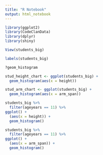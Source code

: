 ```yaml
---
title: "R Notebook"
output: html_notebook
---
```


```r
library(ggplot2)
library(CodeClanData)
library(dplyr)
library(shiny)
```

```r
View(students_big)
```

```r
labels(students_big)
```
```r
?geom_histogram
```



```r
stud_height_chart <- ggplot(students_big) +
  geom_histogram(aes(x = height))
```

```r
stud_arm_chart <- ggplot(students_big) +
  geom_histogram(aes(x = arm_span))
```

```r
students_big %>% 
  filter(ageyears == 11) %>% 
ggplot() +
  (aes(x = height)) +
  geom_histogram()
```

```r
students_big %>% 
  filter(ageyears == 11) %>% 
ggplot() +
  (aes(x = arm_span)) +
  geom_histogram()
```

